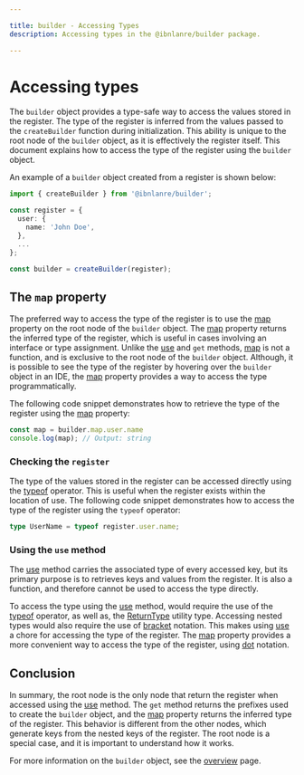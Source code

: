 ```yaml
---

title: builder - Accessing Types
description: Accessing types in the @ibnlanre/builder package.

---
```


# Accessing types

The `builder` object provides a type-safe way to access the values stored in the register. The type of the register is inferred from the values passed to the `createBuilder` function during initialization. This ability is unique to the root node of the `builder` object, as it is effectively the register itself. This document explains how to access the type of the register using the `builder` object.

An example of a `builder` object created from a register is shown below:

```typescript copy
import { createBuilder } from '@ibnlanre/builder';

const register = {
  user: {
    name: 'John Doe',
  },
  ...
};

const builder = createBuilder(register);
```

## The `map` property

The preferred way to access the type of the register is to use the [map](/overview/accessing-types#the-map-property) property on the root node of the `builder` object. The [map](/overview/accessing-types#the-map-property) property returns the inferred type of the register, which is useful in cases involving an interface or type assignment. Unlike the [use](/overview#the-use-method) and `get` methods, [map](/overview/accessing-types#the-map-property) is not a function, and is exclusive to the root node of the `builder` object. Although, it is possible to see the type of the register by hovering over the `builder` object in an IDE, the [map](/overview/accessing-types#the-map-property) property provides a way to access the type programmatically. 

The following code snippet demonstrates how to retrieve the type of the register using the [map](/overview/accessing-types#the-map-property) property:

```typescript copy
const map = builder.map.user.name
console.log(map); // Output: string
```

### Checking the `register`

The type of the values stored in the register can be accessed directly using the [typeof](https://www.typescriptlang.org/docs/handbook/2/typeof-types.html) operator. This is useful when the register exists within the location of use. The following code snippet demonstrates how to access the type of the register using the `typeof` operator:

```typescript copy
type UserName = typeof register.user.name;
```

### Using the `use` method

The [use](/overview#the-use-method) method carries the associated type of every accessed key, but its primary purpose is to retrieves keys and values from the register. It is also a function, and therefore cannot be used to access the type directly.

To access the type using the [use](/overview#the-use-method) method, would require the use of the [typeof](https://www.typescriptlang.org/docs/handbook/2/typeof-types.html) operator, as well as, the [ReturnType](https://www.typescriptlang.org/docs/handbook/utility-types.html#returntypetype) utility type. Accessing nested types would also require the use of [bracket](https://developer.mozilla.org/en-US/docs/Web/JavaScript/Reference/Operators/Property_accessors#bracket_notation) notation. This makes using [use](/overview#the-use-method) a chore for accessing the type of the register. The [map](/overview/accessing-types#the-map-property) property provides a more convenient way to access the type of the register, using [dot](https://developer.mozilla.org/en-US/docs/Web/JavaScript/Reference/Operators/Property_accessors#dot_notation) notation.

## Conclusion

In summary, the root node is the only node that return the register when accessed using the [use](/overview#the-use-method) method. The `get` method returns the prefixes used to create the `builder` object, and the [map](/overview/accessing-types#the-map-property) property returns the inferred type of the register. This behavior is different from the other nodes, which generate keys from the nested keys of the register. The root node is a special case, and it is important to understand how it works.

For more information on the `builder` object, see the [overview](/overview) page.